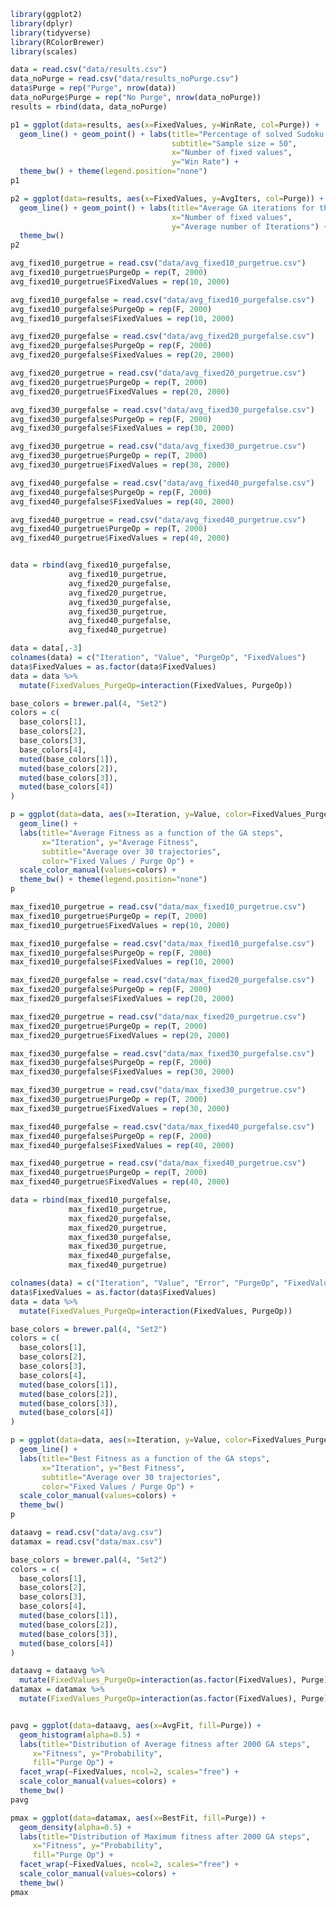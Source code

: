 
```r
library(ggplot2)
library(dplyr)
library(tidyverse)
library(RColorBrewer)
library(scales)
```


```r
data = read.csv("data/results.csv")
data_noPurge = read.csv("data/results_noPurge.csv")
data$Purge = rep("Purge", nrow(data))
data_noPurge$Purge = rep("No Purge", nrow(data_noPurge))
results = rbind(data, data_noPurge)

p1 = ggplot(data=results, aes(x=FixedValues, y=WinRate, col=Purge)) + 
  geom_line() + geom_point() + labs(title="Percentage of solved Sudoku Puzzles",
                                    subtitle="Sample size = 50",
                                    x="Number of fixed values",
                                    y="Win Rate") + 
  theme_bw() + theme(legend.position="none")
p1

p2 = ggplot(data=results, aes(x=FixedValues, y=AvgIters, col=Purge)) + 
  geom_line() + geom_point() + labs(title="Average GA iterations for the solved Puzzles",
                                    x="Number of fixed values",
                                    y="Average number of Iterations") + 
  theme_bw()
p2
```

```r
avg_fixed10_purgetrue = read.csv("data/avg_fixed10_purgetrue.csv")
avg_fixed10_purgetrue$PurgeOp = rep(T, 2000)
avg_fixed10_purgetrue$FixedValues = rep(10, 2000)

avg_fixed10_purgefalse = read.csv("data/avg_fixed10_purgefalse.csv")
avg_fixed10_purgefalse$PurgeOp = rep(F, 2000)
avg_fixed10_purgefalse$FixedValues = rep(10, 2000)

avg_fixed20_purgefalse = read.csv("data/avg_fixed20_purgefalse.csv")
avg_fixed20_purgefalse$PurgeOp = rep(F, 2000)
avg_fixed20_purgefalse$FixedValues = rep(20, 2000)

avg_fixed20_purgetrue = read.csv("data/avg_fixed20_purgetrue.csv")
avg_fixed20_purgetrue$PurgeOp = rep(T, 2000)
avg_fixed20_purgetrue$FixedValues = rep(20, 2000)

avg_fixed30_purgefalse = read.csv("data/avg_fixed30_purgefalse.csv")
avg_fixed30_purgefalse$PurgeOp = rep(F, 2000)
avg_fixed30_purgefalse$FixedValues = rep(30, 2000)

avg_fixed30_purgetrue = read.csv("data/avg_fixed30_purgetrue.csv")
avg_fixed30_purgetrue$PurgeOp = rep(T, 2000)
avg_fixed30_purgetrue$FixedValues = rep(30, 2000)

avg_fixed40_purgefalse = read.csv("data/avg_fixed40_purgefalse.csv")
avg_fixed40_purgefalse$PurgeOp = rep(F, 2000)
avg_fixed40_purgefalse$FixedValues = rep(40, 2000)

avg_fixed40_purgetrue = read.csv("data/avg_fixed40_purgetrue.csv")
avg_fixed40_purgetrue$PurgeOp = rep(T, 2000)
avg_fixed40_purgetrue$FixedValues = rep(40, 2000)


data = rbind(avg_fixed10_purgefalse,
             avg_fixed10_purgetrue,
             avg_fixed20_purgefalse,
             avg_fixed20_purgetrue,
             avg_fixed30_purgefalse,
             avg_fixed30_purgetrue,
             avg_fixed40_purgefalse,
             avg_fixed40_purgetrue)

data = data[,-3]
colnames(data) = c("Iteration", "Value", "PurgeOp", "FixedValues")
data$FixedValues = as.factor(data$FixedValues)
data = data %>% 
  mutate(FixedValues_PurgeOp=interaction(FixedValues, PurgeOp))

base_colors = brewer.pal(4, "Set2")
colors = c(
  base_colors[1], 
  base_colors[2], 
  base_colors[3], 
  base_colors[4],
  muted(base_colors[1]),
  muted(base_colors[2]),
  muted(base_colors[3]),
  muted(base_colors[4])
)

p = ggplot(data=data, aes(x=Iteration, y=Value, color=FixedValues_PurgeOp)) + 
  geom_line() + 
  labs(title="Average Fitness as a function of the GA steps",
       x="Iteration", y="Average Fitness",
       subtitle="Average over 30 trajectories",
       color="Fixed Values / Purge Op") +
  scale_color_manual(values=colors) + 
  theme_bw() + theme(legend.position="none")
p
```

```r
max_fixed10_purgetrue = read.csv("data/max_fixed10_purgetrue.csv")
max_fixed10_purgetrue$PurgeOp = rep(T, 2000)
max_fixed10_purgetrue$FixedValues = rep(10, 2000)

max_fixed10_purgefalse = read.csv("data/max_fixed10_purgefalse.csv")
max_fixed10_purgefalse$PurgeOp = rep(F, 2000)
max_fixed10_purgefalse$FixedValues = rep(10, 2000)

max_fixed20_purgefalse = read.csv("data/max_fixed20_purgefalse.csv")
max_fixed20_purgefalse$PurgeOp = rep(F, 2000)
max_fixed20_purgefalse$FixedValues = rep(20, 2000)

max_fixed20_purgetrue = read.csv("data/max_fixed20_purgetrue.csv")
max_fixed20_purgetrue$PurgeOp = rep(T, 2000)
max_fixed20_purgetrue$FixedValues = rep(20, 2000)

max_fixed30_purgefalse = read.csv("data/max_fixed30_purgefalse.csv")
max_fixed30_purgefalse$PurgeOp = rep(F, 2000)
max_fixed30_purgefalse$FixedValues = rep(30, 2000)

max_fixed30_purgetrue = read.csv("data/max_fixed30_purgetrue.csv")
max_fixed30_purgetrue$PurgeOp = rep(T, 2000)
max_fixed30_purgetrue$FixedValues = rep(30, 2000)

max_fixed40_purgefalse = read.csv("data/max_fixed40_purgefalse.csv")
max_fixed40_purgefalse$PurgeOp = rep(F, 2000)
max_fixed40_purgefalse$FixedValues = rep(40, 2000)

max_fixed40_purgetrue = read.csv("data/max_fixed40_purgetrue.csv")
max_fixed40_purgetrue$PurgeOp = rep(T, 2000)
max_fixed40_purgetrue$FixedValues = rep(40, 2000)

data = rbind(max_fixed10_purgefalse,
             max_fixed10_purgetrue,
             max_fixed20_purgefalse,
             max_fixed20_purgetrue,
             max_fixed30_purgefalse,
             max_fixed30_purgetrue,
             max_fixed40_purgefalse,
             max_fixed40_purgetrue)

colnames(data) = c("Iteration", "Value", "Error", "PurgeOp", "FixedValues")
data$FixedValues = as.factor(data$FixedValues)
data = data %>% 
  mutate(FixedValues_PurgeOp=interaction(FixedValues, PurgeOp))

base_colors = brewer.pal(4, "Set2")
colors = c(
  base_colors[1], 
  base_colors[2], 
  base_colors[3], 
  base_colors[4],
  muted(base_colors[1]),
  muted(base_colors[2]),
  muted(base_colors[3]),
  muted(base_colors[4])
)

p = ggplot(data=data, aes(x=Iteration, y=Value, color=FixedValues_PurgeOp)) + 
  geom_line() + 
  labs(title="Best Fitness as a function of the GA steps",
       x="Iteration", y="Best Fitness",
       subtitle="Average over 30 trajectories",
       color="Fixed Values / Purge Op") +
  scale_color_manual(values=colors) + 
  theme_bw()
p
```


```r

dataavg = read.csv("data/avg.csv")
datamax = read.csv("data/max.csv")

base_colors = brewer.pal(4, "Set2")
colors = c(
  base_colors[1], 
  base_colors[2], 
  base_colors[3], 
  base_colors[4],
  muted(base_colors[1]),
  muted(base_colors[2]),
  muted(base_colors[3]),
  muted(base_colors[4])
)

dataavg = dataavg %>% 
  mutate(FixedValues_PurgeOp=interaction(as.factor(FixedValues), Purge))
datamax = datamax %>% 
  mutate(FixedValues_PurgeOp=interaction(as.factor(FixedValues), Purge))


pavg = ggplot(data=dataavg, aes(x=AvgFit, fill=Purge)) +
  geom_histogram(alpha=0.5) + 
  labs(title="Distribution of Average fitness after 2000 GA steps",
     x="Fitness", y="Probability",
     fill="Purge Op") +
  facet_wrap(~FixedValues, ncol=2, scales="free") +
  scale_color_manual(values=colors) + 
  theme_bw()
pavg

pmax = ggplot(data=datamax, aes(x=BestFit, fill=Purge)) +
  geom_density(alpha=0.5) + 
  labs(title="Distribution of Maximum fitness after 2000 GA steps",
     x="Fitness", y="Probability",
     fill="Purge Op") +
  facet_wrap(~FixedValues, ncol=2, scales="free") +
  scale_color_manual(values=colors) + 
  theme_bw()
pmax
```




